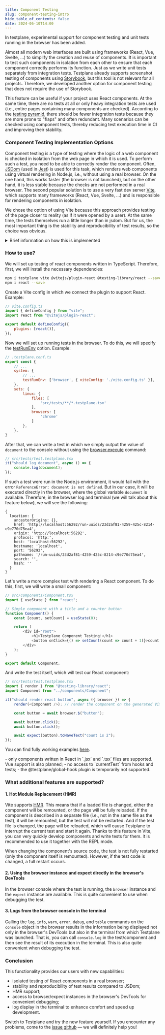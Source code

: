 ```yaml
---
title: Component Testing
slug: component-testing-intro
hide_table_of_contents: false
date: 2024-06-10T14:00
---
```



In testplane, experimental support for component testing and unit tests running in the browser has been added.

<!-- truncate -->

Almost all modern web interfaces are built using frameworks (React, Vue, Svelte, ...) to simplify the creation and reuse of components. It is important to test such components in isolation from each other to ensure that each component correctly performs its function. Just as we write unit tests separately from integration tests. Testplane already supports screenshot testing of components using [Storybook](https://storybook.js.org/), but this tool is not relevant for all projects. Therefore, we developed another option for component testing that does not require the use of Storybook.

This feature can be useful if your project uses React components. At the same time, there are no tests at all or only heavy integration tests are used (i.e., entire pages containing many components are checked). According to the [testing pyramid](https://martinfowler.com/articles/practical-test-pyramid.html), there should be fewer integration tests because they are more prone to "flaps" and often redundant. Many scenarios can be checked using component tests, thereby reducing test execution time in CI and improving their stability.

### Component Testing Implementation Options

Component testing is a type of testing where the logic of a web component is checked in isolation from the web page in which it is used. To perform such a test, you need to be able to correctly render the component. Often, [JSDom](https://github.com/jsdom/jsdom) (used in [Jest](https://jestjs.io/)) is used for this task, which renders web components using virtual rendering in Node.js, i.e., without using a real browser. On the one hand, this works faster (the browser is not launched), but on the other hand, it is less stable because the checks are not performed in a real browser. The second popular solution is to use a very fast dev server [Vite](https://vitejs.dev/), which supports many frameworks (React, Vue, Svelte, ...) and is responsible for rendering components in isolation.

We chose the option of using Vite because this approach provides testing of the page closer to reality (as if it were opened by a user). At the same time, the tests themselves run a little longer than in jsdom. But for us, the most important thing is the stability and reproducibility of test results, so the choice was obvious.

<details>
    <summary>Brief information on how this is implemented</summary>

    - when specifying the `testRunEnv: 'browser'` option in the Testplane config, a browser runner will be used, which launches Vite on localhost with a random free port (the user can set the required port in the Vite config). It is on this launched server that all user components will be rendered and all necessary commands/checks will be performed (i.e., directly inside the browser);
    - then the tests are read in Node.js, i.e., as it is done for integration tests. This is necessary for all plugins to work correctly (we are talking about event triggers when reading tests), as well as to be able to run tests from one file in parallel. If the test were read only in the browser context, it would be necessary to run absolutely all tests inside one file, and a critical failure in one of them would lead to the stopping of all subsequent ones. That is, at this stage, we understand which tests need to be run;
    - after that, as usual, the necessary browsers are launched, and the tests are run in them. Each test, before executing user code, navigates to the launched Vite server. When such a request is made, a special index.html is generated, into which all necessary libraries are loaded:
    - mocha — for reading tests;
    - webdriverio — for using the browser instance inside the browser itself;
    - expect — for performing checks;
    - and other internal modules necessary for correct operation.
    - when opening index.html from Vite, the browser establishes a websocket connection with the Testplane master process to exchange the necessary data. For example, if the construct `await browser.$("body").assertView("plain", "body")` is called in the browser, it is obvious that it cannot be executed in the browser itself, as access to the file system is required inside `assertView`. Therefore, the execution of this command is sent to the Testplane master, which in turn sends it to the worker in which this test is running. And it is the worker that executes the command passed to it. When the result is obtained, it is sent back to the browser in the same way. All communication is implemented using the [socket.io](https://socket.io/) library;
    - after that, the specified test begins to run in the browser, which returns the result to the Node.js process upon completion.

</details>

### How to use?

We will set up testing of react components written in TypeScript. Therefore, first, we will install the necessary dependencies:

```bash
npm i testplane vite @vitejs/plugin-react @testing-library/react --save-dev
npm i react --save
```

Create a Vite config in which we connect the plugin to support React. Example:

```javascript
// vite.config.ts
import { defineConfig } from "vite";
import react from "@vitejs/plugin-react";

export default defineConfig({
    plugins: [react()],
});
```

Now we will set up running tests in the browser. To do this, we will specify the [testRunEnv](https://github.com/gemini-testing/testplane/blob/master/docs/config.md#testrunenv) option. Example:

```javascript
// .testplane.conf.ts
export const {
    // ...
    system: {
        // ...
        testRunEnv: ['browser', { viteConfig: './vite.config.ts' }],
    },
    sets: {
        linux: {
            files: [
                'src/tests/**/*.testplane.tsx'
            ],
            browsers: [
                'chrome'
            ]
        },
    },
}
```

After that, we can write a test in which we simply output the value of `document` to the console without using the [browser.execute](/docs/v8/commands/browser/execute) command:

```javascript
// src/tests/test.testplane.tsx
it("should log document", async () => {
    console.log(document);
});
```

If such a test were run in the Node.js environment, it would fail with the error `ReferenceError: document is not defined`. But in our case, it will be executed directly in the browser, where the global variable `document` is available. Therefore, in the browser log and terminal (we will talk about this feature below), we will see the following:

```
{
  location: {
    ancestorOrigins: {},
    href: 'http://localhost:56292/run-uuids/23d2af81-4259-425c-8214-c9e770d75ea4',
    origin: 'http://localhost:56292',
    protocol: 'http:',
    host: 'localhost:56292',
    hostname: 'localhost',
    port: '56292',
    pathname: '/run-uuids/23d2af81-4259-425c-8214-c9e770d75ea4',
    search: '',
    hash: ''
  }
}
```

Let's write a more complex test with rendering a React component. To do this, first, we will write a small component:

```javascript
// src/components/Component.tsx
import { useState } from "react";

// Simple component with a title and a counter button
function Component() {
    const [count, setCount] = useState(0);

    return (
        <div id="root">
            <h1>Testplane Component Testing!</h1>
            <button onClick={() => setCount(count => count + 1)}>count is {count}</button>
        </div>
    );
}

export default Component;
```

And write the test itself, which will test our React component:

```javascript
// src/tests/test.testplane.tsx
import { render } from "@testing-library/react";
import Component from "../components/Component";

it("should render react button", async ({ browser }) => {
    render(<Component />); // render the component on the generated Vite page

    const button = await browser.$("button");

    await button.click();
    await button.click();

    await expect(button).toHaveText("count is 2");
});
```

You can find fully working examples [here](https://github.com/gemini-testing/testplane/tree/master/examples/component-testing).

<Admonition type="warning" title="Currently, there are limitations">
    - only components written in React in `.jsx` and `.tsx` files are supported. Vue support
    is also planned; - no access to `currentTest` from hooks and tests; - the @testplane/global-hook plugin is temporarily not supported.
</Admonition>

### What additional features are supported?

#### 1. Hot Module Replacement (HMR)

Vite supports [HMR](https://vitejs.dev/guide/api-hmr.html). This means that if a loaded file is changed, either the component will be remounted, or the page will be fully reloaded. If the component is described in a separate file (i.e., not in the same file as the test), it will be remounted, but the test will not be restarted. And if the test file is changed, the page will be reloaded, which will cause Testplane to interrupt the current test and start it again. Thanks to this feature in Vite, you can very quickly develop components and write tests for them. It is recommended to use it together with the REPL mode.

When changing the component's source code, the test is not fully restarted (only the component itself is remounted). However, if the test code is changed, a full restart occurs.

#### 2. Using the browser instance and expect directly in the browser's DevTools

In the browser console where the test is running, the `browser` instance and the `expect` instance are available. This is quite convenient to use when debugging the test.

#### 3. Logs from the browser console in the terminal

Calling the `log`, `info`, `warn`, `error`, `debug`, and `table` commands on the `console` object in the browser results in the information being displayed not only in the browser's DevTools but also in the terminal from which Testplane was launched. That is, you can call `console.log` in the test/component and then see the result of its execution in the terminal. This is also quite convenient when debugging the test.

### Conclusion

This functionality provides our users with new capabilities:

- isolated testing of React components in a real browser;
- stability and reproducibility of test results compared to JSDom;
- HMR support;
- access to browser/expect instances in the browser's DevTools for convenient debugging;
- log display in the terminal to enhance comfort and speed up development.

Switch to Testplane and try the new feature yourself. If you encounter any problems, come to the [issue github](https://github.com/gemini-testing/testplane/issues) — we will definitely help you!
